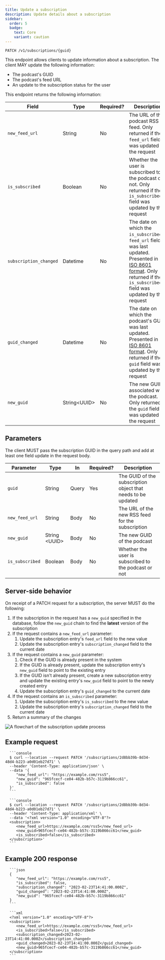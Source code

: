 ```yaml
---
title: Update a subscription
description: Update details about a subscription
sidebar:
  order: 5
  badge:
    text: Core
    variant: caution
---
```



<CoreAction />

```http title="Endpoint"
PATCH /v1/subscriptions/{guid}
```

This endpoint allows clients to update information about a subscription. The client MAY update the following information:

- The podcast's GUID
- The podcast's feed URL
- An update to the subscription status for the user

This endpoint returns the following information:

| Field                  | Type           | Required? | Description                                                                                                                                                                      |
| ---------------------- | -------------- | --------- | -------------------------------------------------------------------------------------------------------------------------------------------------------------------------------- |
| `new_feed_url`         | String         | No        | The URL of the podcast RSS feed. Only returned if the `feed_url` field was updated by the request                                                                                |
| `is_subscribed`        | Boolean        | No        | Whether the user is subscribed to the podcast or not. Only returned if the `is_subscribed` field was updated by the request                                                      |
| `subscription_changed` | Datetime       | No        | The date on which the `is_subscribed`or `feed_url` field was last updated. Presented in [ISO 8601 format]. Only returned if the `is_subscribed` field was updated by the request |
| `guid_changed`         | Datetime       | No        | The date on which the podcast's GUID was last updated. Presented in [ISO 8601 format]. Only returned if the `guid` field was updated by the request                              |
| `new_guid`             | String\<UUID\> | No        | The new GUID associated with the podcast. Only returned if the `guid` field was updated by the request                                                                           |

## Parameters

The client MUST pass the subscription GUID in the query path and add at least one field update in the request body.

| Parameter       | Type            | In    | Required? | Description                                                  |
| --------------- | --------------- | ----- | --------- | ------------------------------------------------------------ |
| `guid`          | String          | Query | Yes       | The GUID of the subscription object that needs to be updated |
| `new_feed_url`  | String          | Body  | No        | The URL of the new RSS feed for the subscription             |
| `new_guid`      | String \<UUID\> | Body  | No        | The new GUID of the podcast                                  |
| `is_subscribed` | Boolean         | Body  | No        | Whether the user is subscribed to the podcast or not         |

## Server-side behavior

On receipt of a PATCH request for a subscription, the server MUST do the following:

1. If the subscription in the request has a `new_guid` specified in the database, follow the `new_guid` chain to find the **latest** version of the subscription
2. If the request contains a `new_feed_url` parameter:
   1. Update the subscription entry's `feed_url` field to the new value
   2. Update the subscription entry's `subscription_changed` field to the current date
3. If the request contains a `new_guid` parameter:
   1. Check if the GUID is already present in the system
   2. If the GUID is already present, update the subscription entry's `new_guid` field to point to the existing entry
   3. If the GUID isn't already present, create a new subscription entry and update the existing entry's `new_guid` field to point to the newly created entry
   4. Update the subscription entry's `guid_changed` to the current date
4. If the request contains an `is_subscribed` parameter:
   1. Update the subscription entry's `is_subscribed` to the new value
   2. Update the subscription entry's `subscription_changed` field to the current date
5. Return a summary of the changes

![A flowchart of the subscription update process](@assets/diagrams/subscriptions/update_subscription.png)

## Example request

<Tabs syncKey="accepts">
   <TabItem label="JSON">

      ```console
      $ curl --location --request PATCH '/subscriptions/2d8bb39b-8d34-48d4-b223-a0d01eb27d71' \
      --header 'Content-Type: application/json' \
      --data '{
         "new_feed_url": "https://example.com/rss5",
         "new_guid": "965fcecf-ce04-482b-b57c-3119b866cc61",
         "is_subscribed": false
      }'
      ```

   </TabItem>
   <TabItem label="XML">

      ```console
      $ curl --location --request PATCH '/subscriptions/2d8bb39b-8d34-48d4-b223-a0d01eb27d71' \
      --header 'Content-Type: application/xml' \
      --data '<?xml version="1.0" encoding="UTF-8"?>
      <subscription>
         <new_feed_url>https://example.com/rss5</new_feed_url>
         <new_guid>965fcecf-ce04-482b-b57c-3119b866cc61</new_guid>
         <is_subscribed>false</is_subscribed>
      </subscription>'
      ```

   </TabItem>
</Tabs>

## Example 200 response

<Tabs syncKey="accepts">
   <TabItem label="JSON">

      ```json
      {
         "new_feed_url": "https://example.com/rss5",
         "is_subscribed": false,
         "subscription_changed": "2023-02-23T14:41:00.000Z",
         "guid_changed": "2023-02-23T14:41:00.000Z",
         "new_guid": "965fcecf-ce04-482b-b57c-3119b866cc61"
      }
      ```

   </TabItem>
   <TabItem label="XML">

      ```xml
      <?xml version="1.0" encoding="UTF-8"?>
      <subscription>
         <new_feed_url>https://example.com/rss5</new_feed_url>
         <is_subscribed>false</is_subscribed>
         <subscription_changed>2023-02-23T14:41:00.000Z</subscription_changed>
         <guid_changed>2023-02-23T14:41:00.000Z</guid_changed>
         <new_guid>965fcecf-ce04-482b-b57c-3119b866cc61</new_guid>
      </subscription>
      ```

   </TabItem>
</Tabs>

[ISO 8601 format]: https://www.iso.org/iso-8601-date-and-time-format.html
